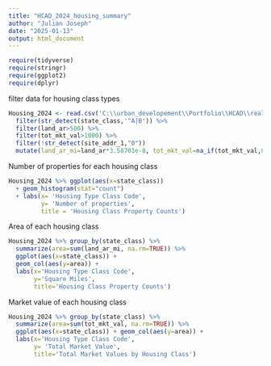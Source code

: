 ```yaml
---
title: "HCAD_2024_housing_summary"
author: "Julian Joseph"
date: "2025-01-13"
output: html_document
---
```

```r
require(tidyverse)
require(stringr)
require(ggplot2)
require(dplyr)
```
filter data for housing class types
```r
Housing_2024 <- read.csv('C:\\urban_developement\\Portfolio\\HCAD\\real_acct_2024.txt', sep="\t", header=T) %>% 
  filter(str_detect(state_class,'^A|B')) %>% 
  filter(land_ar>500) %>%
  filter(tot_mkt_val>1000) %>%
  filter(!str_detect(site_addr_1,"0"))
  mutate(land_ar_mi=land_ar*3.58701e-8, tot_mkt_val=na_if(tot_mkt_val,0)) 
```
Number of properties for each housing class
```r
Housing_2024 %>% ggplot(aes(x=state_class))
  + geom_histogram(stat="count")
  + labs(x= 'Housing Type Class Code', 
         y= 'Number of properties', 
         title = 'Housing Class Property Counts')
```
Area of each housing class     
```r
Housing_2024 %>% group_by(state_class) %>% 
  summarize(area=sum(land_ar_mi, na.rm=TRUE)) %>% 
  ggplot(aes(x=state_class)) + 
  geom_col(aes(y=area)) + 
  labs(x='Housing Type Class Code', 
       y='Square Miles', 
       title='Housing Class Property Counts')
```
Market value of each housing class
```r
Housing_2024 %>% group_by(state_class) %>% 
  summarize(area=sum(tot_mkt_val, na.rm=TRUE)) %>% 
  ggplot(aes(x=state_class)) + geom_col(aes(y=area)) + 
  labs(x='Housing Type Class Code', 
       y= 'Total Market Value', 
       title='Total Market Values by Housing Class')
```